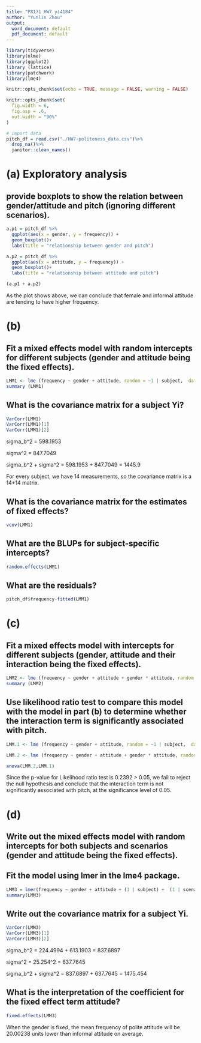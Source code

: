 ```yaml
---
title: "P8131 HW7 yz4184"
author: "Yunlin Zhou"
output:
  word_document: default
  pdf_document: default
---
```


```r

library(tidyverse)
library(nlme)
library(ggplot2)
library (lattice)
library(patchwork)
library(lme4)
```

```r
knitr::opts_chunk$set(echo = TRUE, message = FALSE, warning = FALSE)

knitr::opts_chunk$set(
  fig.width = 6,
  fig.asp = .6,
  out.width = "90%"
)
```

```r
# import data
pitch_df = read.csv("./HW7-politeness_data.csv")%>%
  drop_na()%>%
  janitor::clean_names()
```

# (a) Exploratory analysis
## provide boxplots to show the relation between gender/attitude and pitch (ignoring different scenarios).

```r
a.p1 = pitch_df %>% 
  ggplot(aes(x = gender, y = frequency)) +
  geom_boxplot()+
  labs(title = "relationship between gender and pitch")

a.p2 = pitch_df %>% 
  ggplot(aes(x = attitude, y = frequency)) +
  geom_boxplot()+
  labs(title = "relationship between attitude and pitch")

(a.p1 + a.p2)
```

As the plot shows above, we can conclude that female and informal attitude are tending to have higher frequency.

\newpage

# (b)
## Fit a mixed effects model with random intercepts for different subjects (gender and attitude being the fixed effects).

```r
LMM1 <- lme (frequency ~ gender + attitude, random = ~1 | subject,  data = pitch_df, method='REML') 
summary (LMM1)
```


## What is the covariance matrix for a subject Yi?

```r
VarCorr(LMM1)
VarCorr(LMM1)[1]
VarCorr(LMM1)[2]
```

sigma_b^2 = 598.1953

sigma^2 = 847.7049

sigma_b^2 + sigma^2 = 598.1953 + 847.7049 = 1445.9

For every subject, we have 14 measurements, so the covariance matrix is a 14*14 matrix.








## What is the covariance matrix for the estimates of fixed effects?

```r
vcov(LMM1)
```


## What are the BLUPs for subject-specific intercepts?

```r
random.effects(LMM1)
```


## What are the residuals?

```r
pitch_df$frequency-fitted(LMM1)
```

\newpage

# (c)
## Fit a mixed effects model with intercepts for different subjects (gender, attitude and their interaction being the fixed effects).

```r
LMM2 <- lme (frequency ~ gender + attitude + gender * attitude, random = ~1 | subject,  data = pitch_df, method='REML') 
summary (LMM2)
```


## Use likelihood ratio test to compare this model with the model in part (b) to determine whether the interaction term is significantly associated with pitch.

```r
LMM.1 <- lme (frequency ~ gender + attitude, random = ~1 | subject,  data = pitch_df, method='ML')

LMM.2 <- lme (frequency ~ gender + attitude + gender * attitude, random = ~1 | subject,  data = pitch_df, method='ML')

anova(LMM.2,LMM.1) 
```

Since the p-value for Likelihood ratio test is 0.2392 > 0.05, we fail to reject the null hypothesis and conclude that the interaction term is not significantly associated with pitch, at the significance level of 0.05.

\newpage

# (d)
## Write out the mixed effects model with random intercepts for both subjects and scenarios (gender and attitude being the fixed effects).




##  Fit the model using lmer in the lme4 package.

```r
LMM3 = lmer(frequency ~ gender + attitude + (1 | subject) +  (1 | scenario), data = pitch_df)
summary(LMM3)
```

##  Write out the covariance matrix for a subject Yi.

```r
VarCorr(LMM3)
VarCorr(LMM3)[1]
VarCorr(LMM3)[2]
```

sigma_b^2  = 224.4994 + 613.1903 = 837.6897

sigma^2 = 25.254^2 = 637.7645

sigma_b^2 + sigma^2 = 837.6897 + 637.7645 = 1475.454












## What is the interpretation of the coefficient for the fixed effect term attitude?

```r
fixed.effects(LMM3)
```

When the gender is fixed, the mean frequency of polite attitude will be 20.00238 units lower than informal attitude on average.


